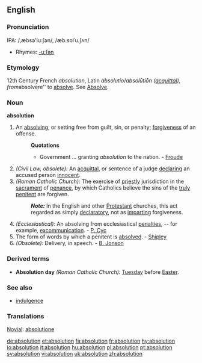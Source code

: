 ==English==

===Pronunciation===
IPA: /,æbsə'lu:ʃən/, /æb.solˈu.ʃʌn/
*Rhymes: [[Rhymes:English:-uːʃən|-uːʃən]]

===Etymology===
12th Century French ''absolution'', Latin ''absolutio''/''absolūtiōn ([[acquittal]]), from ''absolvere'' to [[absolve]]. See [[Absolve]].

===Noun===
'''absolution'''
# An [[absolve|absolving]], or setting free from guilt, sin, or penalty; [[forgiven]]ess of an offense.
#:'''Quotations'''
#:*Government ... granting ''absolution'' to the nation. - [[Froude]]
# ''(Civil Law, obsolete):'' An [[acquittal]], or sentence of a judge [[declare|declaring]] an accused person [[innocent]].
# ''(Roman Catholic Church):'' The exercise of [[priestly]] jurisdiction in the [[sacrament]] of [[penance]], by which Catholics believe the sins of the [[truly]] [[penitent]] are forgiven.
#:'''''Note:''''' In the English and other [[Protestant]] churches, this act regarded as simply [[declaratory]], not as [[impart]]ing forgiveness.
# ''(Ecclesiastical):'' An absolving from ecclesiastical [[penalty|penalties]], -- for example, [[excommunication]]. - [[P. Cyc]]
# The form of words by which a penitent is [[absolved]]. - [[Shipley]]
# ''(Obsolete):'' Delivery, in speech. - [[B. Jonson]]

===Derived terms===
*'''Absolution day''' ''(Roman Catholic Church):'' [[Tuesday]] before [[Easter]].

===See also===
*[[indulgence]]

===Translations===

[[Novial]]: [[absolutione]]

[[de:absolution]]
[[et:absolution]]
[[fa:absolution]]
[[fr:absolution]]
[[hy:absolution]]
[[io:absolution]]
[[it:absolution]]
[[hu:absolution]]
[[pl:absolution]]
[[pt:absolution]]
[[sv:absolution]]
[[vi:absolution]]
[[uk:absolution]]
[[zh:absolution]]